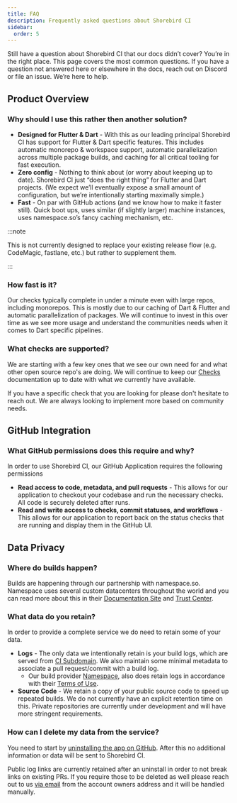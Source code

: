 ```yaml
---
title: FAQ
description: Frequently asked questions about Shorebird CI
sidebar:
  order: 5
---
```


Still have a question about Shorebird CI that our docs didn’t cover? You’re in
the right place. This page covers the most common questions. If you have a
question not answered here or elsewhere in the docs, reach out on Discord or
file an issue. We’re here to help.

## Product Overview

### Why should I use this rather then another solution?

- **Designed for Flutter & Dart** - With this as our leading principal Shorebird
  CI has support for Flutter & Dart specific features. This includes automatic
  monorepo & workspace support, automatic parallelization across multiple
  package builds, and caching for all critical tooling for fast execution.
- **Zero config** - Nothing to think about (or worry about keeping up to date).
  Shorebird CI just “does the right thing” for Flutter and Dart projects. (We
  expect we’ll eventually expose a small amount of configuration, but we’re
  intentionally starting maximally simple.)
- **Fast** - On par with GitHub actions (and we know how to make it faster
  still). Quick boot ups, uses similar (if slightly larger) machine instances,
  uses namespace.so’s fancy caching mechanism, etc.

:::note

This is not currently designed to replace your existing release flow (e.g.
CodeMagic, fastlane, etc.) but rather to supplement them.

:::

### How fast is it?

Our checks typically complete in under a minute even with large repos, including
monorepos. This is mostly due to our caching of Dart & Flutter and automatic
parallelization of packages. We will continue to invest in this over time as we
see more usage and understand the communities needs when it comes to Dart
specific pipelines.

### What checks are supported?

We are starting with a few key ones that we see our own need for and what other
open source repo's are doing. We will continue to keep our [Checks](/ci/checks/)
documentation up to date with what we currently have available.

If you have a specific check that you are looking for please don't hesitate to
reach out. We are always looking to implement more based on community needs.

## GitHub Integration

### What GitHub permissions does this require and why?

In order to use Shorebird CI, our GitHub Application requires the following
permissions

- **Read access to code, metadata, and pull requests** - This allows for our
  application to checkout your codebase and run the necessary checks. All code
  is securely deleted after runs.
- **Read and write access to checks, commit statuses, and workflows** - This
  allows for our application to report back on the status checks that are
  running and display them in the GitHub UI.

## Data Privacy

### Where do builds happen?

Builds are happening through our partnership with namespace.so. Namespace uses
several custom datacenters throughout the world and you can read more about this
in their [Documentation Site](https://namespace.so/docs) and
[Trust Center](https://trust.namespace.so).

### What data do you retain?

In order to provide a complete service we do need to retain some of your data.

- **Logs** - The only data we intentionally retain is your build logs, which are
  served from [CI Subdomain](https://ci.shorebird.dev). We also maintain some
  minimal metadata to associate a pull request/commit with a build log.
  - Our build provider [Namespace](https://namespace.so), also does retain logs
    in accordance with their [Terms of Use](https://namespace.so/terms).
- **Source Code** - We retain a copy of your public source code to speed up
  repeated builds. We do not currently have an explicit retention time on this.
  Private repositories are currently under development and will have more
  stringent requirements.

### How can I delete my data from the service?

You need to start by [uninstalling the app on GitHub](ci/uninstall). After this
no additional information or data will be sent to Shorebird CI.

Public log links are currently retained after an uninstall in order to not break
links on existing PRs. If you require those to be deleted as well please reach
out to us
[via email](mailto:contact@shorebird.dev?subject=CI%20Data%20Delete%20Request)
from the account owners address and it will be handled manually.
